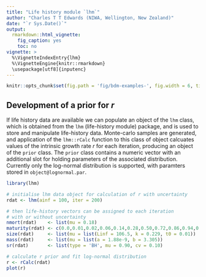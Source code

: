 ```yaml
---
title: "Life history module `lhm`"
author: "Charles T T Edwards (NIWA, Wellington, New Zealand)"
date: "`r Sys.Date()`"
output:
  rmarkdown::html_vignette:
    fig_caption: yes
    toc: no
vignette: >
  %\VignetteIndexEntry{lhm}
  %\VignetteEngine{knitr::rmarkdown}
  \usepackage[utf8]{inputenc}
---
```


```r
knitr::opts_chunk$set(fig.path = 'fig/bdm-examples-', fig.width = 6, tidy = TRUE, tidy.opts = list(blank = TRUE, width.cutoff = 95), message = FALSE, warning = FALSE, collapse = TRUE, comment = "#>")
```

## Development of a prior for $r$
If life history data are available we can populate an object of the `lhm` class, which is obtained from the `lhm` (life-history module) package, and is used to store and manipulate life-history data. Monte-carlo samples are generated, and application of the `lhm::rCalc` function to this class of object calcuates values of the intrinsic growth rate $r$ for each iteration, producing an object of the `prior` class. The `prior` class contains a numeric vector with an additional slot for holding parameters of the associated distribution. Currently only the log-normal distribution is supported, with paramters stored in `object@lognormal.par`.

```r
library(lhm)

# initialise lhm data object for calculation of r with uncertainty
rdat <- lhm(ainf = 100, iter = 200)

# then life-history vectors can be assigned to each iteration
# with or without uncertainty
nmort(rdat)    <- list(mu = 0.18)
maturity(rdat) <- c(0.0,0.01,0.02,0.06,0.14,0.28,0.50,0.72,0.86,0.94,0.98,0.99,1.00)
size(rdat)     <- list(mu = list(Linf = 106.5, k = 0.229, t0 = 0.01))
mass(rdat)     <- list(mu = list(a = 1.88e-9, b = 3.305))
sr(rdat)       <- list(type = 'BH', mu = 0.90, cv = 0.10)

# calculate r prior and fit log-normal distribution
r <- rCalc(rdat)
plot(r)
```
